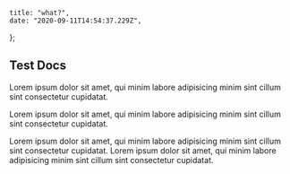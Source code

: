     title: "what?",
    date: "2020-09-11T14:54:37.229Z",
};

## Test Docs

Lorem ipsum dolor sit amet, qui minim labore adipisicing minim sint cillum sint consectetur cupidatat.

Lorem ipsum dolor sit amet, qui minim labore adipisicing minim sint cillum sint consectetur cupidatat.

Lorem ipsum dolor sit amet, qui minim labore adipisicing minim sint cillum sint consectetur cupidatat. Lorem ipsum dolor sit amet, qui minim labore adipisicing minim sint cillum sint consectetur cupidatat.
